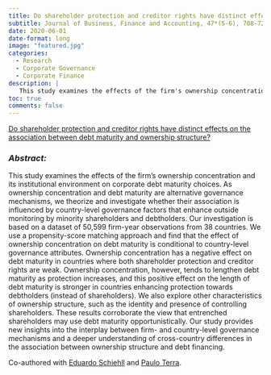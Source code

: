 ```yaml
---
title: Do shareholder protection and creditor rights have distinct effects on the association between debt maturity and ownership structure?
subtitle: Journal of Business, Finance and Accounting, 47*(5-6), 708-729, 2020, [doi](https://doi.org/10.1111/jbfa.12430)
date: 2020-06-01
date-format: long
image: "featured.jpg"
categories:
  - Research
  - Corporate Governance
  - Corporate Finance
description: |
   This study examines the effects of the firm's ownership concentration and its institutional environment on corporate debt maturity choices
toc: true
comments: false
---
```



<script type="text/javascript" src="//cdn.plu.mx/widget-popup.js"></script>

<a href="https://plu.mx/plum/a/?doi=10.1111%2Fjbfa.12430" data-popup="right" data-size="large" class="plumx-plum-print-popup" data-site="plum" data-hide-when-empty="true">Do shareholder protection and creditor rights have distinct effects on the association between debt maturity and ownership structure?</a>


### *Abstract:*

This study examines the effects of the firm's ownership concentration and its institutional environment on corporate debt maturity choices. As ownership concentration and debt maturity are alternative governance mechanisms, we theorize and investigate whether their association is influenced by country-level governance factors that enhance outside monitoring by minority shareholders and debtholders. Our investigation is based on a dataset of 50,599 firm-year observations from 38 countries. We use a propensity-score matching approach and find that the effect of ownership concentration on debt maturity is conditional to country-level governance attributes. Ownership concentration has a negative effect on debt maturity in countries where both shareholder protection and creditor rights are weak. Ownership concentration, however, tends to lengthen debt maturity as protection increases, and this positive effect on the length of debt maturity is stronger in countries enhancing protection towards debtholders (instead of shareholders). We also explore other characteristics of ownership structure, such as the identity and presence of controlling shareholders. These results corroborate the view that entrenched shareholders may use debt maturity opportunistically. Our study provides new insights into the interplay between firm- and country-level governance mechanisms and a deeper understanding of cross-country differences in the association between ownership structure and debt financing.


Co-authored with [Eduardo Schiehll](https://www.hec.ca/en/profs/eduardo.schiehll.html) and [Paulo Terra](https://eaesp.fgv.br/en/people/paulo-renato-soares-terra).
